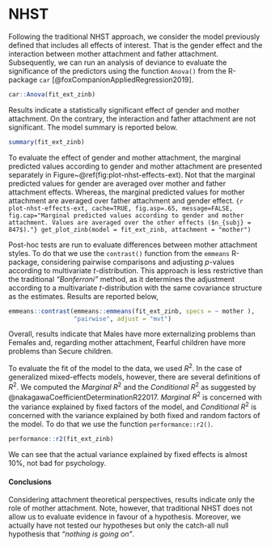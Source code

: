 # NHST {#nhst-ext}

Following the traditional NHST approach, we consider the model previously defined that includes all effects of interest. That is the gender effect and the interaction between mother attachment and father attachment. Subsequently, we can run an analysis of deviance to evaluate the significance of the predictors using the function `Anova()` from the R-package `car` [@foxCompanionAppliedRegression2019].
```r
car::Anova(fit_ext_zinb)
```
Results indicate a statistically significant effect of gender and mother attachment. On the contrary, the interaction and father attachment are not significant. The model summary is reported below.
```r
summary(fit_ext_zinb)
```
To evaluate the effect of gender and mother attachment, the marginal predicted values according to gender and mother attachment are presented separately in Figure~\@ref(fig:plot-nhst-effects-ext). Not that the marginal predicted values for gender are averaged over mother and father attachment effects. Whereas, the marginal predicted values for mother attachment are averaged over father attachment and gender effect.
```{r plot-nhst-effects-ext, cache=TRUE, fig.asp=.65, message=FALSE, fig.cap="Marginal predicted values according to gender and mother attachment. Values are averaged over the other effects ($n_{subj} = 847$)."}
get_plot_zinb(model = fit_ext_zinb, attachment = "mother")
```

Post-hoc tests are run to evaluate differences between mother attachment styles. To do that we use the `contrast()` function from the `emmeans` R-package, considering pairwise comparisons and adjusting *p*-values according to multivariate *t*-distribution. This approach is less restrictive than the traditional *“Bonferroni”* method, as it determines the adjustment according to a multivariate *t*-distribution with the same covariance structure as the estimates. Results are reported below,
```r
emmeans::contrast(emmeans::emmeans(fit_ext_zinb, specs = ~ mother ),
                  "pairwise", adjust = "mvt")
```

Overall, results indicate that Males have more externalizing problems than Females and, regarding mother attachment, Fearful children have more problems than Secure children.

To evaluate the fit of the model to the data, we used $R^2$. In the case of generalized mixed-effects models, however, there are several definitions of $R^2$. We computed the *Marginal* $R^2$ and the *Conditional* $R^2$ as suggested by @nakagawaCoefficientDeterminationR22017. *Marginal* $R^2$ is concerned with the variance explained by fixed factors of the model, and *Conditional* $R^2$ is concerned with the variance explained by both fixed and random factors of the model. To do that we use the function `performance::r2()`.

```r
performance::r2(fit_ext_zinb)
```

We can see that the actual variance explained by fixed effects is almost 10\%, not bad for psychology.

#### Conclusions {-}

Considering attachment theoretical perspectives, results indicate only the role of mother attachment. Note, however, that traditional NHST does not allow us to evaluate evidence in favour of a hypothesis. Moreover, we actually have not tested our hypotheses but only the catch-all null hypothesis that *“nothing is going on”*.
